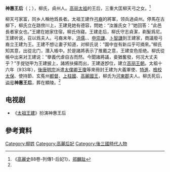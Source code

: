 '''神惠王后'''（{{lang|ko|신혜왕후}}；{{bd|?||?|catIdx=L}}），柳氏，貞州人。[[高丽太祖|高丽太祖]]的王后，三重大匡柳天弓之女。<ref name= "gls">《[[高麗史|高麗史]]88卷-列傳1-后妃1》，[[郑麟趾|郑麟趾]]</ref>

柳天弓家富，同乡人稱他爲長者。太祖王建作[[弓裔|弓裔]]的將軍，领兵過貞州。停馬在古柳下，柳氏立在路傍川上，王建見她有德容，問她：“汝誰氏女？”她回答：“此邑長者家女也。”王建在她家住宿，柳氏侍寢。王建走后，柳氏守志貞潔，剃髮爲尼。王建听说，召以爲夫人。弓裔末年，[[洪儒|洪儒]]、{{tsl|ko|배현경|裴玄慶}}、[[申崇謙|申崇謙]]、[[卜智謙|卜智謙]]到王建家，商議廢弓裔立王建为王。王建不想让妻子知道，对柳氏说：“園中豈有新瓜乎可摘來。”柳氏知其意，出從北门，潛入帳中。於是諸將表示了推戴之意，王建变色拒绝。柳氏從帳中出来对王建说：“擧義代虐自古而然。今聞諸將議，妾猶奮發，何况大丈夫乎？”手提铠甲为王建披上，諸將扶擁而出，王建遂卽位，建立[[高丽王朝|高丽王朝]]。太祖十六年（933年），[[後唐明宗|後唐明宗]]派遣[[太僕卿|太僕卿]][[王瓊|王瓊]]等來冊封王建为大義軍使、[[特進|特進]]、[[檢校|檢校]][[太保|太保]]、使持節、玄菟州[[都督|都督]]、[[上柱國|上柱國]]、[[高麗國王|高麗國王]]，柳氏为[[河東郡_(韓國)|河東郡]]夫人。柳氏死后，[[谥号|谥号]]'''神惠王后'''，葬在顯陵。<ref name= "gls" />

== 电视剧 ==
*《[[太祖王建|太祖王建]]》{{tsl|ko|박상아|朴相兒}}扮演神惠王后
== 參考資料 ==
<div class="references-small">
<references></references>
</div>

{{高麗王后}}
[[Category:柳姓|Category:柳姓]]
[[Category:高麗后妃|Category:高麗后妃]]
[[Category:後三國時代人物|Category:後三國時代人物]]